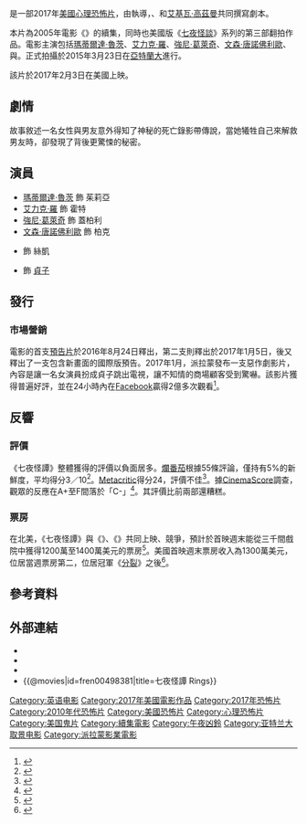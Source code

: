 {{noteTA
|G1=Show
|G2=Movie
}}
{{Infobox film
| name           = 七夜怪譚
| original_name  = {{lang|en|''Rings''}}
| image          = Rings (2017) Poster.jpg
| caption        = 電影海報
| director       = {{le|F·哈維爾·古提瑞茲|F. Javier Gutiérrez|哈維爾·古提瑞茲}}
| producer       = {{Plainlist|
* {{le|蘿拉·麥當勞|Laurie MacDonald}}
* {{le|華特·帕克斯|Walter Parkes}}
}}
| screenplay      = {{Plainlist|
* {{le|大衛·路卡|David Loucka}}
* {{le|雅各·亞倫·艾斯特斯|Jacob Aaron Estes}}
* [[艾基瓦·高茲曼|艾基瓦·高茲曼]]
}}
| story =           {{Plainlist|
* 大衛·路卡
* 雅各·亞倫·艾斯特斯
}}
| based_on       = {{based on|{{le|七夜怪談 (小說)|Ring (Suzuki novel)|七夜怪談}}|[[鈴木光司|鈴木光司]]}}
| starring       = {{Plainlist|
* [[瑪蒂爾達·魯茨|瑪蒂爾達·魯茨]]
* [[艾力克·羅|艾力克·羅]]
* [[強尼·葛萊奇|強尼·葛萊奇]]
* [[文森·唐諾佛利歐|文森·唐諾佛利歐]]
* {{le|艾米·缇加登|Aimee Teegarden}}
* {{le|波妮·摩根|Bonnie Morgan}}
}}
| music          = {{le|馬修·馬傑森|Matthew Margeson}}
| cinematography = 夏隆·梅厄
| editing        = 耶利米·歐德里斯科爾<br>史提夫·米爾科維奇
| studio         = {{Plainlist|
* Parkes/MacDonald
* {{le|克里斯·班德|Chris Bender (film producer)|BenderSpink}}
* Marci/Edelstein
* {{le|眩暈娛樂|Vertigo Entertainment}}
* Waddieish Claretrap 
}}
| distributor    = [[派拉蒙影業|派拉蒙影業]]
| released       = {{Film date|2017|02|03|美國|2017|02|17|臺灣|2017|02|23|香港}}
| runtime        = 102分鐘<ref>{{cite web|title = ''Rings''|url = http://bbfc.co.uk/releases/rings-2017|publisher = [[British_Board_of_Film_Classification|British Board of Film Classification]]|accessdate = 2017-01-17|archive-date = 2017-01-18|archive-url = https://web.archive.org/web/20170118221752/http://bbfc.co.uk/releases/rings-2017|dead-url = no}}</ref>
| country        = {{USA}}<ref name=nyt>{{cite news|url=http://www.nytimes.com/movies/movie/462074/Ring-3D/overview|title=Ring 3D (2015)|work=[[Baseline_(database)|Baseline]]|via=[[The_New_York_Times|The New York Times]]|accessdate=2015-06-13|archive-date=2015-06-16|archive-url=https://web.archive.org/web/20150616165527/http://www.nytimes.com/movies/movie/462074/Ring-3D/overview|dead-url=no}}</ref>
| language       = 英語
| budget         = 2500萬美元<ref name="BOM">{{cite web|url=http://www.boxofficemojo.com/movies/?id=rings.htm|title=Rings (2016)|website=[[Box_Office_Mojo|Box Office Mojo]]|accessdate=2017-01-31|archive-date=2017-01-19|archive-url=https://web.archive.org/web/20170119045830/http://www.boxofficemojo.com/movies/?id=rings.htm|dead-url=no}}</ref>
| gross          = 8308萬美元<ref name="BOM"/>
| preceded_by    = 《{{le|剎靈|The Ring Two}}》
| followed_by    = 
| cn_name        = 午夜凶铃3
| hk_name        = 回魂凶铃
| tw_name        = 七夜怪譚
}}
{{作品名稱|name=''Rings''|hk=回魂凶铃|tw=七夜怪譚|cn=午夜凶铃3}}是一部2017年[[美國|美國]]{{link-en|靈異題材|Supernatural fiction|超自然}}[[心理恐怖片|心理]][[恐怖片|恐怖片]]，由{{le|F·哈維爾·古提瑞茲|F. Javier Gutiérrez|哈維爾·古提瑞茲}}執導，{{le|大衛·路卡|David Loucka}}、{{le|雅各·亞倫·艾斯特斯|Jacob Aaron Estes}}和[[艾基瓦·高茲曼|艾基瓦·高茲曼]]共同撰寫劇本。

本片為2005年電影《{{le|剎靈|The Ring Two}}》的續集，同時也美國版《[[七夜怪談|七夜怪談]]》系列的第三部翻拍作品。電影主演包括[[瑪蒂爾達·魯茨|瑪蒂爾達·魯茨]]、[[艾力克·羅|艾力克·羅]]、[[強尼·葛萊奇|強尼·葛萊奇]]、[[文森·唐諾佛利歐|文森·唐諾佛利歐]]、{{le|艾米·缇加登|Aimee Teegarden}}與{{le|波妮·摩根|Bonnie Morgan}}。正式拍攝於2015年3月23日在[[亞特蘭大|亞特蘭大]]進行。

該片於2017年2月3日在美國上映。

==劇情==
故事敘述一名女性與男友意外得知了神秘的死亡錄影帶傳說，當她犧牲自己來解救男友時，卻發現了背後更驚悚的秘密。

==演員==
* [[瑪蒂爾達·魯茨|瑪蒂爾達·魯茨]] 飾 茱莉亞
* [[艾力克·羅|艾力克·羅]] 飾 霍特
* [[強尼·葛萊奇|強尼·葛萊奇]] 飾 蓋柏利
* [[文森·唐諾佛利歐|文森·唐諾佛利歐]] 飾 柏克
* {{le|艾米·缇加登|Aimee Teegarden}} 飾 絲凱
* {{le|波妮·摩根|Bonnie Morgan}} 飾 [[山村貞子|貞子]]

==發行==
===市場營銷===
電影的首支[[預告片|預告片]]於2016年8月24日釋出，第二支則釋出於2017年1月5日，後又釋出了一支包含新畫面的國際版預告。2017年1月，派拉蒙發布一支惡作劇影片，內容是讓一名女演員扮成貞子跳出電視，讓不知情的商場顧客受到驚嚇。該影片獲得普遍好評，並在24小時內在[[Facebook|Facebook]]贏得2億多次觀看<ref>{{Cite web |url=http://www.adweek.com/adfreak/story-behind-pants-soiling-rings-prank-has-200-million-views-24-hours-175720 |title=存档副本 |accessdate=2017-02-03 |archive-date=2017-01-26 |archive-url=https://web.archive.org/web/20170126045704/http://www.adweek.com/adfreak/story-behind-pants-soiling-rings-prank-has-200-million-views-24-hours-175720 |dead-url=no }}</ref>。

==反響==
===評價===
《七夜怪譚》整體獲得的評價以負面居多。[[爛番茄|爛番茄]]根據55條評論，僅持有5%的新鮮度，平均得分3／10<ref>{{cite web|title=Rings (2017)|url=https://www.rottentomatoes.com/m/rings_2017|website=Rotten Tomatoes|publisher=Fandango|accessdate=2017-02-04|archive-date=2017-02-04|archive-url=https://web.archive.org/web/20170204004848/https://www.rottentomatoes.com/m/rings_2017|dead-url=no}}</ref>。[[Metacritic|Metacritic]]得分24，評價不佳<ref>{{cite web|title=Rings reviews|url=http://www.metacritic.com/movie/rings|website=Metacritic|accessdate=2017-02-04|archive-date=2017-02-03|archive-url=https://web.archive.org/web/20170203015444/http://www.metacritic.com/movie/rings|dead-url=no}}</ref>。據[[CinemaScore|CinemaScore]]調查，觀眾的反應在A+至F間落於「C-」<ref name="CinemaScore">{{cite web |url=https://m.cinemascore.com |title=CinemaScore |work=cinemascore.com |accessdate=2020-09-27 |archive-date=2019-12-14 |archive-url=https://web.archive.org/web/20191214005119/https://m.cinemascore.com/ |dead-url=no }}</ref>。其評價比前兩部還糟糕。

===票房===
在北美，《七夜怪譚》與《{{le|愛上火星男孩|The Space Between Us (film)}}》、《{{le|喜劇明星|The Comedian (2016 film)}}》共同上映、競爭，預計於首映週末能從三千間戲院中獲得1200萬至1400萬美元的票房<ref name="preview">{{cite web |url=http://deadline.com/2017/02/rings-split-space-between-us-super-bowl-weekend-box-office-1201899639/ |title=‘Rings’ Hopes To Choke ‘Split’ In Genre Scrimmage Over Super Bowl Weekend – Box Office |work=[[Deadline.com|Deadline.com]] |accessdate=2017-02-03 |archive-date=2017-02-03 |archive-url=https://web.archive.org/web/20170203083712/http://deadline.com/2017/02/rings-split-space-between-us-super-bowl-weekend-box-office-1201899639/ |dead-url=no }}</ref>。美國首映週末票房收入為1300萬美元，位居當週票房第二，位居冠軍《[[分裂_(2016年電影)|分裂]]》之後<ref name="weekend">{{cite web|url=http://deadline.com/2017/02/rings-the-space-between-weekend-box-office-1201901560/|title=‘Split’ Dings ‘Rings’; Auds Keep Distance From ‘Space’; ‘Comedian’ Bombs: Sunday Update|work=[[Deadline.com|Deadline.com]]|accessdate=2017-02-06|archive-date=2017-07-31|archive-url=https://web.archive.org/web/20170731133709/http://deadline.com/2017/02/rings-the-space-between-weekend-box-office-1201901560/|dead-url=no}}</ref>。

==參考資料==
{{Reflist|30em}}

==外部連結==
* {{Official website|http://www.ringsmovie.com/}}
* {{IMDb title|0498381}}
* {{Rotten Tomatoes|rings_2016}}
* {{@movies|id=fren00498381|title=七夜怪譚 Rings}}

{{DEFAULTSORT:Rings (2017 film)}}
[[Category:英语电影|Category:英语电影]]
[[Category:2017年美國電影作品|Category:2017年美國電影作品]]
[[Category:2017年恐怖片|Category:2017年恐怖片]]
[[Category:2010年代恐怖片|Category:2010年代恐怖片]]
[[Category:美國恐怖片|Category:美國恐怖片]]
[[Category:心理恐怖片|Category:心理恐怖片]]
[[Category:美国鬼片|Category:美国鬼片]]
[[Category:續集電影|Category:續集電影]]
[[Category:午夜凶鈴|Category:午夜凶鈴]]
[[Category:亚特兰大取景电影|Category:亚特兰大取景电影]]
[[Category:派拉蒙影業電影|Category:派拉蒙影業電影]]